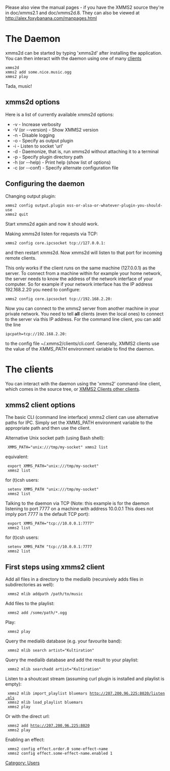 {{Navbar}}

Please also view the manual pages - if you have the XMMS2 source they're in doc/xmms2.1 and doc/xmms2d.8. They can also be viewed at http://alex.foxybanana.com/manpages.html

= The Daemon =

xmms2d can be started by typing 'xmms2d' after installing the application. You can then interact with the daemon using one of many [[#The clients | clients]]

 xmms2d
 xmms2 add some.nice.music.ogg
 xmms2 play

Tada, music!

== xmms2d options ==

Here is a list of currently available xmms2d options:

* -v - Increase verbosity
* -V (or --version) - Show XMMS2 version
* -n - Disable logging
* -o <x> - Specify <x> as output plugin
* -i <url> - Listen to socket 'url'
* -d - Daemonize, that is, run xmms2d without attaching it to a terminal
* -p <path> - Specify plugin directory path
* -h (or --help) - Print help (show list of options)
* -c (or --conf) - Specify alternate configuration file

== Configuring the daemon ==
Changing output plugin:

 xmms2 config output.plugin oss-or-alsa-or-whatever-plugin-you-should-use
 xmms2 quit

Start xmms2d again and now it should work.

Making xmms2d listen for requests via TCP:

 xmms2 config core.ipcsocket tcp://127.0.0.1:<port> 

and then restart xmms2d. Now xmms2d will listen to that port for incoming remote clients.

This only works if the client runs on the same machine (127.0.0.1) as the server. To connect from a machine within for example your home network, the server needs to know the address of the network interface of your computer. So for example if your network interface has the IP address 192.168.2.20 you need to configure:

 xmms2 config core.ipcsocket tcp://192.168.2.20:<port>

Now you can connect to the xmms2 server from another machine in your private network. You need to tell '''all''' clients (even the local ones) to connect to the server via this IP address. For the command line client, you can add the line

 ipcpath=tcp://192.168.2.20:<port>

to the config file ~/.xmms2/clients/cli.conf. Generally, XMMS2 clients use the value of the ''XMMS_PATH'' environment variable to find the daemon.

= The clients =
You can interact with the daemon using the 'xmms2' command-line client, which comes in the source tree, or [[XMMS2 Clients other clients]].

== xmms2 client options ==

The basic CLI (command line interface) xmms2 client can use alternative paths for IPC. Simply set the XMMS_PATH environment variable to the appropriate path and then use the client.

Alternative Unix socket path (using Bash shell):

  XMMS_PATH="unix:///tmp/my-socket" xmms2 list

equivalent:

  export XMMS_PATH="unix:///tmp/my-socket"
  xmms2 list

for (t)csh users:

  setenv XMMS_PATH "unix:///tmp/my-socket"
  xmms2 list

Talking to the daemon via TCP (Note: this example is for the daemon listening to port 7777 on a machine with address 10.0.0.1 This does not imply port 7777 is the default TCP port):

  export XMMS_PATH="tcp://10.0.0.1:7777"
  xmms2 list

for (t)csh users:
  setenv XMMS_PATH "tcp://10.0.0.1:7777
  xmms2 list

== First steps using xmms2 client ==

Add all files in a directory to the medialib (recursively adds files in subdirectories as well):

  xmms2 mlib addpath /path/to/music

Add files to the playlist:

  xmms2 add /some/path/*.ogg

Play:

  xmms2 play

Query the medialib database (e.g. your favourite band):

  xmms2 mlib search artist="Kultiration"

Query the medialib database and add the result to your playlist:

  xmms2 mlib searchadd artist="Kultiration"

Listen to a shoutcast stream (assuming curl plugin is installed and playlist is empty):

  xmms2 mlib import_playlist bluemars http://207.200.96.225:8020/listen.pls
  xmms2 mlib load_playlist bluemars
  xmms2 play

Or with the direct url:

  xmms2 add http://207.200.96.225:8020
  xmms2 play

Enabling an effect:

  xmms2 config effect.order.0 some-effect-name
  xmms2 config effect.some-effect-name.enabled 1

[[Category: Users]]